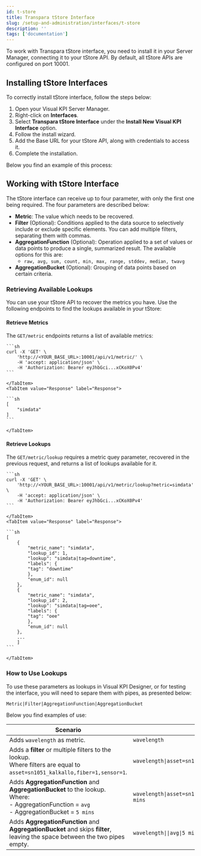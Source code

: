 ```yaml
---
id: t-store
title: Transpara tStore Interface
slug: /setup-and-administration/interfaces/t-store
description: ''
tags: ['documentation']
---
```



To work with Transpara tStore interface, you need to install it in your Server Manager, connecting it to your tStore API. By default, all tStore APIs are configured on port 10001.

## Installing tStore Interfaces

To correctly install tStore interface, follow the steps below:

1. Open your Visual KPI Server Manager.
2. Right-click on **Interfaces**.
3. Select **Transpara tStore Interface** under the **Install New Visual KPI Interface** option.
4. Follow the install wizard.
5. Add the Base URL for your tStore API, along with credentials to access it.
6. Complete the installation.

Below you find an example of this process:

<StylizedImage
    imgURL="img/setup-adm/interfaces/tstore/tstore-install-gif.gif"
    alt=""
/>

## Working with tStore Interface

The tStore interface can receive up to four parameter, with only the first one being required. The four parameters are described below:

- **Metric**: The value which needs to be recovered.
- **Filter** (Optional): Conditions applied to the data source to selectively include or exclude specific elements. You can add multiple filters, separating them with commas.
- **AggregationFunction** (Optional): Operation applied to a set of values or data points to produce a single, summarized result. The available options for this are:
    - `raw, avg, sum, count, min, max, range, stddev, median, twavg`
- **AggregationBucket** (Optional): Grouping of data points based on certain criteria.

### Retrieving Available Lookups

You can use your tStore API to recover the metrics you have. Use the following endpoints to find the lookups available in your tStore:

#### Retrieve Metrics

The `GET/metric` endpoints returns a list of available metrics:

<Tabs>
    <TabItem value="Request" label="Request">

    ```sh
    curl -X 'GET' \
        'http://<YOUR_BASE_URL>:10001/api/v1/metric/' \
        -H 'accept: application/json' \
        -H 'Authorization: Bearer eyJhbGci...xCKoX0Pv4'
    ```

    </TabItem>
    <TabItem value="Response" label="Response">

    ```sh
    [
        "simdata"
    ]
    ```
    
    </TabItem>
</Tabs>

#### Retrieve Lookups

The `GET/metric/lookup` requires a metric quey parameter, recovered in the previous request, and returns a list of lookups available for it.

<Tabs>
    <TabItem value="Request" label="Request">

    ```sh
    curl -X 'GET' \
        'http://<YOUR_BASE_URL>:10001/api/v1/metric/lookup?metric=simdata' \
        -H 'accept: application/json' \
        -H 'Authorization: Bearer eyJhbGci...xCKoX0Pv4'
    ```

    </TabItem>
    <TabItem value="Response" label="Response">

    ```sh
    [
        {
            "metric_name": "simdata",
            "lookup_id": 1,
            "lookup": "simdata|tag=downtime",
            "labels": {
            "tag": "downtime"
            },
            "enum_id": null
        },
        {
            "metric_name": "simdata",
            "lookup_id": 2,
            "lookup": "simdata|tag=oee",
            "labels": {
            "tag": "oee"
            },
            "enum_id": null
        },
        ...
        ]
    ```
    
    </TabItem>
</Tabs>

### How to Use Lookups

To use these parameters as lookups in Visual KPI Designer, or for testing the interface, you will need to separe them with pipes, as presented below:

```
Metric|Filter|AggregationFunction|AggregationBucket
```

Below you find examples of use:


| Scenario                                                                                                                                                | Example                                                          |
|------------------------------------------------------------------------------------------------------------------------------------------------------------|------------------------------------------------------------------|
| Adds `wavelength` as metric.                                                                                                                           | `wavelength`                                                     |
| Adds a **filter** or multiple filters to the lookup. <br/> Where filters are equal to `asset=sn1051_kalkallo,fiber=1,sensor=1`.                            | `wavelength\|asset=sn1051_kalkallo,fiber=1,sensor=1`             |
| Adds **AggregationFunction** and **AggregationBucket** to the lookup. <br/> Where: <br/> - AggregationFunction = `avg` <br/> - AggregationBucket = `5 mins`| `wavelength\|asset=sn1051_kalkallo,fiber=1,sensor=1\|avg\|5 mins`|
| Adds **AggregationFunction** and **AggregationBucket** and skips **filter**, leaving the space between the two pipes empty.                                | `wavelength\|\|avg\|5 mins`                                      |
